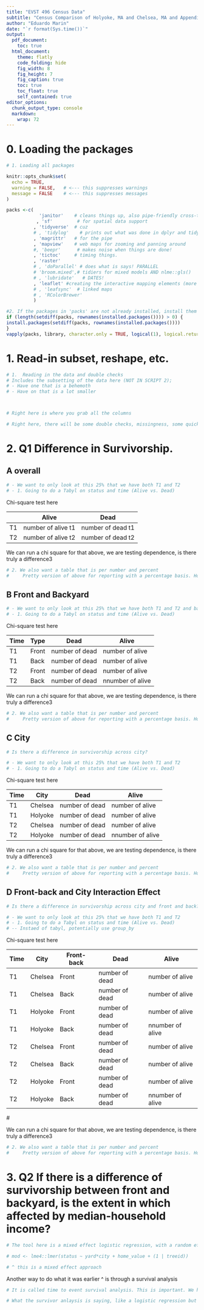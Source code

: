 ```yaml
---
title: "EVST 496 Census Data"
subtitle: "Census Comparison of Holyoke, MA and Chelsea, MA and Appending"
author: "Eduardo Marin"
date: "`r format(Sys.time())`"
output:
  pdf_document:
    toc: true
  html_document:
    theme: flatly
    code_folding: hide
    fig_width: 8
    fig_height: 7
    fig_caption: true
    toc: true
    toc_float: true
    self_contained: true
editor_options:
  chunk_output_type: console
  markdown:
    wrap: 72
---
```


# 0. Loading the packages

```r
# 1. Loading all packages

knitr::opts_chunk$set(
  echo = TRUE,
  warning = FALSE,   # <--- this suppresses warnings
  message = FALSE    # <--- this suppresses messages
)

packs <-c(
            'janitor'    # cleans things up, also pipe-friendly cross-tabulations
           , 'sf'         # for spatial data support
          , 'tidyverse'  # cuz
          # , 'tidylog'    # prints out what was done in dplyr and tidyr
          , 'magrittr'   # for the pipe
          , 'mapview'    # web maps for zooming and panning around
          #, 'beepr'      # makes noise when things are done!
          , 'tictoc'     # timing things.
          , 'raster'
          # , 'doParallel' # does what is says! PARALLEL
          # 'broom.mixed',# tidiers for mixed models AND nlme::gls()
          # , 'lubridate'   # DATES!
          , 'leaflet' #creating the interactive mapping elements (more specific)
          # , 'leafsync'  # linked maps
          # , 'RColorBrewer'
          )     

#2. If the packages in 'packs' are not already installed, install them
if (length(setdiff(packs, rownames(installed.packages()))) > 0) {
install.packages(setdiff(packs, rownames(installed.packages())))
}
vapply(packs, library, character.only = TRUE, logical(1), logical.return = TRUE, quietly = TRUE)
```

# 1. Read-in subset, reshape, etc.

```r
# 1.  Reading in the data and double checks
# Includes the subsetting of the data here (NOT IN SCRIPT 2); 
# - Have one that is a behemoth
# - Have on that is a lot smaller



# Right here is where you grab all the columns

# Right here, there will be some double checks, missingness, some quick summaries (sparkling clean dataset with only the things I need)

```

# 2. Q1 Difference in Survivorship.

## A overall

```r

# - We want to only look at this 25% that we have both T1 and T2
# - 1. Going to do a Tabyl on status and time (Alive vs. Dead)

```

Chi-square test here

|     | Alive              | Dead              |
|-----|--------------------|-------------------|
| T1  | number of alive t1 | number of dead t1 |
| T2  | number of alive t2 | number of dead t2 |

We can run a chi square for that above, we are testing dependence, is
there truly a difference3

```r
# 2. We also want a table that is per number and percent
#     Pretty version of above for reporting with a percentage basis. How do they vary in between front and backyard

```

## B Front and Backyard

```r

# - We want to only look at this 25% that we have both T1 and T2 and back yard
# - 1. Going to do a Tabyl on status and time (Alive vs. Dead)

```

Chi-square test here

| Time | Type  | Dead           | Alive            |
|------|-------|----------------|------------------|
| T1   | Front | number of dead | number of alive  |
| T1   | Back  | number of dead | number of alive  |
| T2   | Front | number of dead | number of alive  |
| T2   | Back  | number of dead | nnumber of alive |

We can run a chi square for that above, we are testing dependence, is
there truly a difference3

```r
# 2. We also want a table that is per number and percent
#     Pretty version of above for reporting with a percentage basis. How do they vary in between front and backyard

```

## C City

```r
# Is there a difference in survivorship across city? 

# - We want to only look at this 25% that we have both T1 and T2
# - 1. Going to do a Tabyl on status and time (Alive vs. Dead)

```

Chi-square test here

| Time | City    | Dead           | Alive            |
|------|---------|----------------|------------------|
| T1   | Chelsea | number of dead | number of alive  |
| T1   | Holyoke | number of dead | number of alive  |
| T2   | Chelsea | number of dead | number of alive  |
| T2   | Holyoke | number of dead | nnumber of alive |

We can run a chi square for that above, we are testing dependence, is
there truly a difference3

```r
# 2. We also want a table that is per number and percent
#     Pretty version of above for reporting with a percentage basis. How do they vary in between front and backyard

```

## D Front-back and City Interaction Effect

```r
# Is there a difference in survivorship across city and front and back? 

# - We want to only look at this 25% that we have both T1 and T2
# - 1. Going to do a Tabyl on status and time (Alive vs. Dead)
# -- Instaed of tabyl, potentially use group_by

```

Chi-square test here

| Time | City    | Front-back | Dead           | Alive            |
|------|---------|------------|----------------|------------------|
| T1   | Chelsea | Front      | number of dead | number of alive  |
| T1   | Chelsea | Back       | number of dead | number of alive  |
| T1   | Holyoke | Front      | number of dead | number of alive  |
| T1   | Holyoke | Back       | number of dead | nnumber of alive |
| T2   | Chelsea | Front      | number of dead | number of alive  |
| T2   | Chelsea | Back       | number of dead | number of alive  |
| T2   | Holyoke | Front      | number of dead | number of alive  |
| T2   | Holyoke | Back       | number of dead | nnumber of alive |

\#

We can run a chi square for that above, we are testing dependence, is
there truly a difference3

```r
# 2. We also want a table that is per number and percent
#     Pretty version of above for reporting with a percentage basis. How do they vary in between front and backyard
```

# 3. Q2 If there is a difference of survivorship between front and backyard, is the extent in which affected by median-household income?

```r
# The tool here is a mixed effect logistic regression, with a random effect for treeid and home value as a predictor

# mod <- lme4::lmer(status ~ yard*city + home_value + (1 | treeid))

# ^ this is a mixed effect approach

```

Another way to do what it was earlier ^ is through a survival analysis

```r
# It is called time to event survival analysis. This is important. We have to switch the code to dead 1 being an event while no event (aka surviving) remains 0. 

# What the survivor anlaysis is saying, like a logistic regression but accounting for time and we can put in multiple predictors. Cogs proportional hazard model

```




